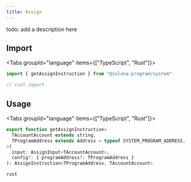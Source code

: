 ```yaml
---
title: Assign
---
```



todo: add a description here

## Import

<Tabs groupId="language" items={["TypeScript", "Rust"]}>

```ts tab value="TypeScript"
import { getAssignInstruction } from "@solana-program/system" 
```

```ts tab value="Rust"
// rust import
```

</Tabs>

## Usage

<Tabs groupId="language" items={["TypeScript", "Rust"]}>

```ts tab value="TypeScript"
export function getAssignInstruction<
  TAccountAccount extends string,
  TProgramAddress extends Address = typeof SYSTEM_PROGRAM_ADDRESS,
>(
  input: AssignInput<TAccountAccount>,
  config?: { programAddress?: TProgramAddress }
): AssignInstruction<TProgramAddress, TAccountAccount>
```

```ts tab value="Rust"
rust
```

</Tabs>